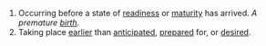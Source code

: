 {{rfc}}
#Occurring before a state of [[readiness]] or [[maturity]] has arrived. ''A premature [[birth]].''
#Taking place [[earlier]] than [[anticipated]], [[prepared]] for, or [[desired]].